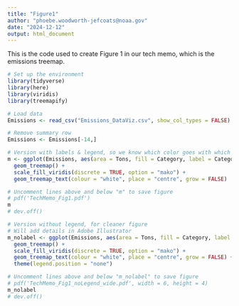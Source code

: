 ```yaml
---
title: "Figure1"
author: "phoebe.woodworth-jefcoats@noaa.gov"
date: "2024-12-12"
output: html_document
---
```


This is the code used to create Figure 1 in our tech memo, which is the emissions
treemap. 

```r
# Set up the environment
library(tidyverse)
library(here)
library(viridis)
library(treemapify)
```

```r
# Load data
Emissions <- read_csv("Emissions_DataViz.csv", show_col_types = FALSE)

# Remove summary row
Emissions <- Emissions[-14,]
```

```r
# Version with labels & legend, so we know which color goes with which category
m <- ggplot(Emissions, aes(area = Tons, fill = Category, label = Category)) + 
  geom_treemap() + 
  scale_fill_viridis(discrete = TRUE, option = "mako") +
  geom_treemap_text(colour = "white", place = "centre", grow = FALSE)

# Uncomment lines above and below "m" to save figure
# pdf('TechMemo_Fig1.pdf')
m
# dev.off()

# Version without legend, for cleaner figure
# Will add details in Adobe Illustrator
m_nolabel <- ggplot(Emissions, aes(area = Tons, fill = Category, label = Category)) + 
  geom_treemap() + 
  scale_fill_viridis(discrete = TRUE, option = "mako") +
  geom_treemap_text(colour = "white", place = "centre", grow = FALSE) + 
  theme(legend.position = "none")

# Uncomment lines above and below "m_nolabel" to save figure
# pdf('TechMemo_Fig1_noLegend_wide.pdf', width = 6, height = 4)
m_nolabel
# dev.off()
```